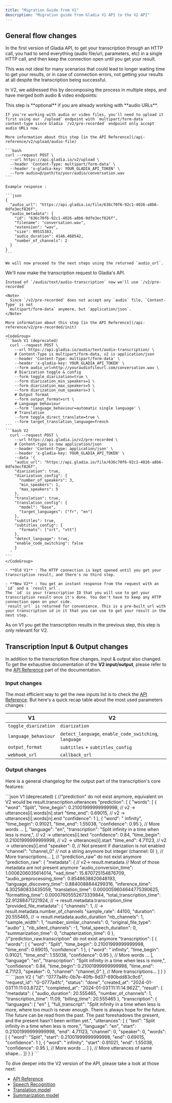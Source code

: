 ```yaml
---
title: "Migration Guide from V1"
description: "Migration guide from Gladia V1 API to the V2 API"
---
```



## General flow changes

In the first version of Gladia API, to get your transcription through an HTTP call, you had to send everything
 (audio file/url, parameters, etc) in a single HTTP call, and then keep the connection open until you get your result.

This was not ideal for many scenarios that could lead to longer waiting time to get your results, or in case of connection
errors, not getting your results at all despite the transcription being successful. 

In V2, we addressed this by decomposing the process in multiple steps, and have merged both audio & video endpoints:


<Steps>
  <Step title="Upload your file">
    <Note>This step is **optional** if you are already working with **audio URLs**. </Note>

    If you're working with audio or video files, you'll need to upload it first using our `/upload` endpoint with `multipart/form-data`
    content-type since Gladia `/v2/pre-recorded` endpoint only accept audio URLs now.

    More information about this step [in the API Reference](/api-reference/v2/upload/audio-file)

    ```bash
    curl --request POST \
      --url https://api.gladia.io/v2/upload \
      --header 'Content-Type: multipart/form-data' \
      --header 'x-gladia-key: YOUR_GLADIA_API_TOKEN' \
      --form audio=@/path/to/your/audio/conversation.wav
    ```
    
    Example response :

    ```json
    {
      "audio_url": "https://api.gladia.io/file/636c70f6-92c1-4026-a8b6-0dfe3ecf826f",
      "audio_metadata": {
        "id": "636c70f6-92c1-4026-a8b6-0dfe3ecf826f",
        "filename": "conversation.wav",
        "extension": "wav",
        "size": 99515383,
        "audio_duration": 4146.468542,
        "number_of_channels": 2
      }
    }
    ```

    We will now proceed to the next steps using the returned `audio_url`.
  </Step>
  <Step title="Transcribe">
    We'll now make the transcription request to Gladia's API.

    Instead of `/audio/text/audio-transcription` now we'll use `/v2/pre-recorded`

    <Note> 
      Since `/v2/pre-recorded` does not accept any `audio` file, `Content-Type` is not
     `multipart/form-data` anymore, but `application/json`.
    </Note>

    More information about this step [in the API Reference](/api-reference/v2/pre-recorded/init)

    <CodeGroup>
    ```bash V1 (deprecated)
      curl --request POST \
        --url https://api.gladia.io/audio/text/audio-transcription/ \
        # Content-Type is multipart/form-data, v2 is application/json
        --header 'Content-Type: multipart/form-data' \
        --header 'x-gladia-key: YOUR_GLADIA_API_TOKEN' \
        --form audio_url=http://youraudiofileurl.com/conversation.wav \
        # Diarization toggle & config
        --form toggle_diarization=true \
        --form diarization_min_speakers=1 \
        --form diarization_max_speakers=5 \
        --form diarization_num_speakers=3 \
        # Output format
        --form output_format=srt \
        # Language behaviour
        --form 'language_behaviour=automatic single language' \
        # Translation
        --form toggle_direct_translate=true \
        --form target_translation_language=french
    ```
    ```bash V2
      curl --request POST \
        --url https://api.gladia.io/v2/pre-recorded \
        # Content-type is now application/json
        --header 'Content-Type: application/json' \
        --header 'x-gladia-key: YOUR_GLADIA_API_TOKEN' \
        --data '{
        "audio_url": "https://api.gladia.io/file/636c70f6-92c1-4026-a8b6-0dfe3ecf826f",
        "diarization": true,
        "diarization_config": {
          "number_of_speakers": 3,
          "min_speakers": 1,
          "max_speakers": 5
        },
        "translation": true,
        "translation_config": {
          "model": "base",
          "target_languages": ["fr", "en"]
        },
        "subtitles": true,
        "subtitles_config": {
          "formats": ["srt", "vtt"]
        },
        "detect_language": true,
        "enable_code_switching": false
        }
      '
    ```
    </CodeGroup>

    - **Old V1** : The HTTP connection is kept opened until you get your transcription result, and there's no third step.

    - **New V2** : You get an instant response from the request with an `id` and a `result_url`.  
    The `id` is your transcription ID that you will use to get your transcription result once it's done. You don't have to keep any HTTP connection open on your side.  
    `result_url` is returned for convenience. This is a pre-built url with your transcription id in it that you can use to get your result in the next step.

  </Step>
  <Step title="Get the transcription result">
    As on V1 you get the transcription results in the previous step, this step is only relevant for V2.
    <GetTranscriptionResult />
  </Step>
</Steps>


## Transcription Input & Output changes

In addition to the transcription flow changes, input & output also changed. 
To get the exhaustive documentation of the **V2 input/output**, please refer to the [API Reference](/api-reference/) part of the documentation.


### Input changes

The most efficient way to get the new inputs list is to check the [API Reference](/api-reference/). But here's a quick recap table
about the most used parameters changes :

| V1 | V2                           |
| -------- | ------------------------------------- |
| `toggle_diarization`     | `diarization`                     |
| `language_behaviour`    | `detect_language`, `enable_code_switching`, `language`          |
| `output_format`   | `subtitles` + `subtitles_config` |
| `webhook_url` | `callback_url` |

### Output changes

Here is a general changelog for the output part of the transcription's core features:

<CodeGroup>
```json V1 (deprecated)
{
//"prediction" do not exist anymore, equivalent on V2 would be result.transcription.utterances
"prediction": [
  {
    "words": [
      {
        "word": "Split",
        "time_begin": 0.21001999999999998, // v2 -> utterances[i].words[n].start
        "time_end": 0.69015, // v2 -> utterances[i].words[n].end
        "confidence": 1
      },
      {
        "word": " infinity",
        "time_begin": 0.91021,
        "time_end": 1.55038,
        "confidence": 0.95
      },
      // More words ...
    ],
    "language": "en",
    "transcription": "Split infinity in a time when less is more,", // v2 -> utterances[i].text 
    "confidence": 0.84,
    "time_begin": 0.21001999999999998,  // v2 -> utterances[i].start
    "time_end": 4.71123, // v2 -> utterances[i].end
    "speaker": 0, // Not present if diarization is not enabled
    "channel": "channel_0" // not a string anymore but integer (channel: 0)
  },
  // More transcriptions...
],
// "prediction_raw" do not exist anymore
"prediction_raw": {
  "metadata": { // v2-> result.metadata
    // Most of those metadata are not present anymore
    "audio_conversion_time": 1.0006206035614014,
    "vad_time": 15.870725154876709,
    "audio_preprocessing_time": 0.8548638820648193,
    "language_discovery_time": 0.8840088844299316,
    "inference_time": 4.302580833435059,
    "translation_time": 0.0000059604644775390625,
    "formatting_time": 0.00007605552673339844,
    "total_transcription_time": 22.91288471221924, // -> result.metadata.transcription_time 
    "provided_file_metadata": {
      "channels": 1, // -> result.metadata.number_of_channels 
      "sample_rate": 44100, 
      "duration": 20.555465, // -> result.metadata.audio_duration 
      "nb_channels": 1,
      "sample_width": 1,
      "number_similar_channels": 0,
      "original_file_type": "audio"
    },
    "nb_silent_channels": -1,
    "total_speech_duration": 0,
    "summarization_time": 0,
    "chapterization_time": 0
  },
  //"prediction_raw.transcription" do not exist anymore
  "transcription": [
    {
      "words": [
        {
          "word": "Split",
          "time_begin": 0.21001999999999998,
          "time_end": 0.69015,
          "confidence": 1
        },
        {
          "word": " infinity",
          "time_begin": 0.91021,
          "time_end": 1.55038,
          "confidence": 0.95
        },
        // More words ...
      ],
      "language": "en",
      "transcription": "Split infinity in a time when less is more,",
      "confidence": 0.84,
      "time_begin": 0.21001999999999998,
      "time_end": 4.71123,
      "speaker": 0,
      "channel": "channel_0"
    },
  // More transcriptions...
  ]
}
}
```
```json V2
{
	"id": "0777a4fc-0b7e-40fb-9d37-690bdd83c9c6",
	"request_id": "G-0777a4fc",
	"status": "done",
	"created_at": "2024-01-03T11:11:03.872Z",
	"completed_at": "2024-01-03T11:11:14.962Z",
	"result": {
		"metadata": {
			"audio_duration": 20.555465,
			"number_of_channels": 1,
			"transcription_time": 11.09,
			"billing_time": 20.555465
		},
		"transcription": {
			"languages": [
				"en"
			],
			"full_transcript": "Split infinity in a time when less is more, where too much is never enough. There is always hope for the future. The future can be read from the past. The past foreshadows the present, and the present hasn't been written yet.",
			"utterances": [
				{
					"text": "Split infinity in a time when less is more,",
					"language": "en",
					"start": 0.21001999999999998,
					"end": 4.71123,
					"channel": 0,
					"speaker": 0,
					"words": [
						{
							"word": "Split",
							"start": 0.21001999999999998,
							"end": 0.69015,
							"confidence": 1
						},
						{
							"word": " infinity",
							"start": 0.91021,
							"end": 1.55038,
							"confidence": 0.95
						},
              // More words ...
            ]
				},
        // More utterances of same shape...
    ]}
  }
}
```
</CodeGroup>

To dive deeper into the V2 version of the API, please take a look at those next:

- [API Reference](/api-reference/)
- [Speech Recognition](/chapters/pre-recorded-stt/features)
- [Translation model](/chapters/audio-intelligence/pages/translation)
- [Summarization model](/chapters/audio-intelligence/pages/summarization)
